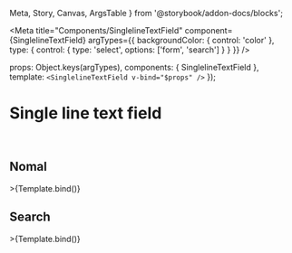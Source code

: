   Meta,
  Story,
  Canvas,
  ArgsTable
} from '@storybook/addon-docs/blocks';

<Meta
  title="Components/SinglelineTextField"
  component={SinglelineTextField}
  argTypes={{
    backgroundColor: { control: 'color' },
    type: {
      control: {
        type: 'select',
        options: ['form', 'search']
      }
    }
  }}
/>

<!-- <ArgsTable of={SinglelineTextField} /> -->

  props: Object.keys(argTypes),
  components: { SinglelineTextField },
  template: `<SinglelineTextField v-bind="$props" />`
});

# Single line text field

<br />

## Nomal

<Canvas>
  <Story name="form">>{Template.bind()}</Story>
</Canvas>

## Search

<Canvas>
  <Story
    name="search"
    args={{
      type: 'search'
    }}
  >
    >{Template.bind()}
  </Story>
</Canvas>

